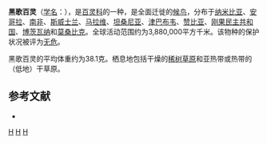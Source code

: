 {{noteTA
|G1=unit
}}
{{Speciesbox 
| genus = Pinarocorys
| species = nigricans
| image = Dusky Lark.jpg
| status = LC | status_system = IUCN3.1
| authority = {{link-en|卡尔·雅各布·松德瓦尔|Carl Jakob Sundevall|Sundevall}}, 1850
| range_map = 
}}
'''黑歌百灵'''（[[学名|学名]]：{{lang|la|''Pinarocorys nigricans''}}），是[[百灵科|百灵科]]的一种，是全面迁徙的[[鸟类迁徙|候鸟]]，分布于[[纳米比亚|纳米比亚]]、[[安哥拉|安哥拉]]、[[南非|南非]]、[[斯威士兰|斯威士兰]]、[[马拉维|马拉维]]、[[坦桑尼亚|坦桑尼亚]]、[[津巴布韦|津巴布韦]]、[[赞比亚|赞比亚]]、[[刚果民主共和国|刚果民主共和国]]、[[博茨瓦纳|博茨瓦纳]]和[[莫桑比克|莫桑比克]]。全球活动范围约为3,880,000平方千米。该物种的保护状况被评为[[无危|无危]]。

黑歌百灵的平均体重约为38.1克。栖息地包括干燥的[[稀树草原|稀树草原]]和亚热带或热带的（低地）干草原。

== 参考文献 ==
{{commons category|Pinarocorys nigricans}}
*{{cite web|url=http://www.birdlife.org/datazone/speciesfactsheet.php?id=8121&m=0|title=Pinarocorys nigricans|publisher=[[国际鸟盟|BirdLife.org]]|accessdate=2011-06-27|archive-date=2016-03-04|archive-url=https://web.archive.org/web/20160304204746/http://www.birdlife.org/datazone/speciesfactsheet.php?id=8121&m=0|dead-url=no}}
{{Taxonbar|from=Q512594}}

[[Category:百灵科|H]]
[[Category:由机器人创建的鸟类条目|H]]
[[Category:1850年描述的鸟类|H]]